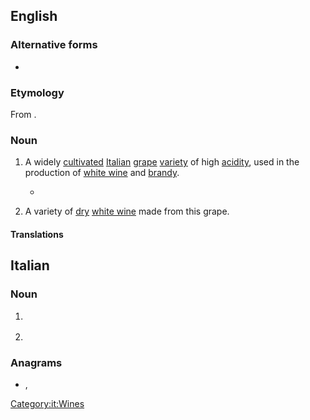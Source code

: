==English==

===Alternative forms===
* {{l|en|Trebbiano}}

===Etymology===
From {{bor|en|it|trebbiano}}.

===Noun===
{{en-noun|~}}

# {{lb|en|countable}} A widely [[cultivate]]d [[Italian]] [[grape]] [[variety]] of high [[acidity]], used in the production of [[white wine]] and [[brandy]].
#* {{quote-journal|date=2018-03-08|title=Bubbles, With Joy: Pétillant Naturel’s Triumphant Return|author=Eric Asimov|journal={{w|The New York Times}}|url=https://www.nytimes.com/2018/03/08/dining/drinks/wine-review-petillant-naturel.html|passage=Yet the 2016 Éxilé rosé from Lise et Bertrand Jousset in the Loire Valley, made mostly of gamay, was yeasty let light and lithe, while the 2016 Indigeno from Ancarani in Emilia-Romagna, made of '''trebbiano''', was taut and earthy.}}
# {{lb|en|uncountable}} A variety of [[dry]] [[white wine]] made from this grape.

====Translations====
{{trans-top|Italian grape variety}}
{{trans-mid}}
{{trans-bottom}}

{{trans-top|variety of white wine}}
{{trans-mid}}
{{trans-bottom}}

==Italian==

===Noun===
{{wikipedia}}
{{it-noun|m}}

# {{l|en|trebbiano}} {{gloss|grape}}
# {{l|en|trebbiano}} {{gloss|wine}}

===Anagrams===
* {{l|it|birbonate}}, {{l|it|rabbonite}}

[[Category:it:Wines]]